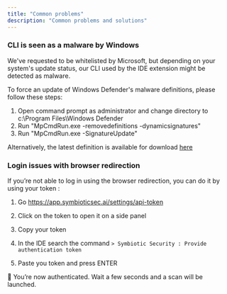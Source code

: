 ```yaml
---
title: "Common problems"
description: "Common problems and solutions"
---
```


### CLI is seen as a malware by Windows

We've requested to be whitelisted by Microsoft, but depending on your system's update status, our CLI used by the IDE extension might be detected as malware. 

To force an update of Windows Defender's malware definitions, please follow these steps: 

1. Open command prompt as administrator and change directory to c:\Program Files\Windows Defender
2. Run "MpCmdRun.exe -removedefinitions -dynamicsignatures"
3. Run "MpCmdRun.exe -SignatureUpdate"

Alternatively, the latest definition is available for download [here](https://docs.microsoft.com/microsoft-365/security/defender-endpoint/manage-updates-baselines-microsoft-defender-antivirus)

### Login issues with browser redirection

If you’re not able to log in using the browser redirection, you can do it by using your token : 

1. Go https://app.symbioticsec.ai/settings/api-token
2. Click on the token to open it on a side panel 

3. Copy your token 

    
4. In the IDE search the command 
`> Symbiotic Security : Provide authentication token`

    
5. Paste you token and press ENTER
    

🎉 You’re now authenticated. Wait a few seconds and a scan will be launched.